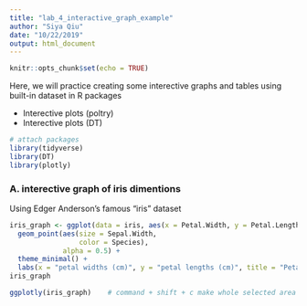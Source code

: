 ```yaml
---
title: "lab_4_interactive_graph_example"
author: "Siya Qiu"
date: "10/22/2019"
output: html_document
---
```


```r
knitr::opts_chunk$set(echo = TRUE)
```


Here, we will practice creating some interective graphs and tables using built-in dataset in R packages

- Interective plots (poltry)
- Interective plots (DT)

```r
# attach packages
library(tidyverse)
library(DT)
library(plotly)
```

### A. interective graph of iris dimentions

Using Edger Anderson's famous "iris" dataset

```r
iris_graph <- ggplot(data = iris, aes(x = Petal.Width, y = Petal.Length)) +
  geom_point(aes(size = Sepal.Width,
                 color = Species),
             alpha = 0.5) +
  theme_minimal() +
  labs(x = "petal widths (cm)", y = "petal lengths (cm)", title = "Petals")
iris_graph

ggplotly(iris_graph)    # command + shift + c make whole selected area comment 
```

